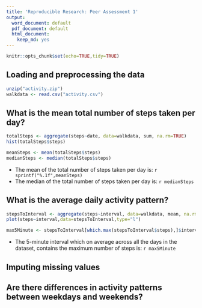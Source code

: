 ```yaml
---
title: 'Reproducible Research: Peer Assessment 1'
output:
  word_document: default
  pdf_document: default
  html_document:
    keep_md: yes
---
```


```r
knitr::opts_chunk$set(echo=TRUE,tidy=TRUE)
```

## Loading and preprocessing the data

```r
unzip("activity.zip")
walkdata <- read.csv("activity.csv")
```


## What is the mean total number of steps taken per day?
```r
totalSteps <- aggregate(steps~date, data=walkdata, sum, na.rm=TRUE)
hist(totalSteps$steps)

meanSteps <- mean(totalSteps$steps)
medianSteps <- median(totalSteps$steps)
```

* The mean of the total number of steps taken per day is: `r sprintf("%.1f",meanSteps)`
* The median of the total number of steps taken per day is: `r medianSteps`


## What is the average daily activity pattern?
```r
stepsToInterval <- aggregate(steps~interval, data=walkdata, mean, na.rm=TRUE)
plot(steps~interval,data=stepsToInterval,type="l")
```

```r
max5Minute <- stepsToInterval[which.max(stepsToInterval$steps),]$interval
```

* The 5-minute interval which on average across all the days in the dataset, contains the maximum number of steps is: `r max5Minute`


## Imputing missing values



## Are there differences in activity patterns between weekdays and weekends?
